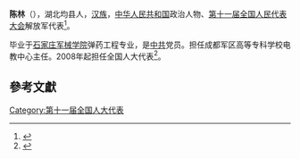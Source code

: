 '''陈林'''（{{bd|1959年||}}），湖北均县人，[[汉族|汉族]]，[[中华人民共和国|中华人民共和国]]政治人物、[[第十一届全国人民代表大会|第十一届全国人民代表大会]]解放军代表<ref>{{cite web|author=新华网|title=第十一届全国人大代表|url=http://news.xinhuanet.com/ziliao/2008-03/03/content_7708230.htm?node=36628|publisher=新华网|accessdate=2014-01-07|archive-date=2014-01-10|archive-url=https://web.archive.org/web/20140110211415/http://news.xinhuanet.com/ziliao/2008-03/03/content_7708230.htm?node=36628|dead-url=no}}</ref>。

毕业于[[石家庄军械学院|石家庄军械学院]]弹药工程专业，是[[中共|中共]]党员。担任成都军区高等专科学校电教中心主任。2008年起担任全国人大代表<ref>{{cite news|title=全国人大代表信息-陈林|url= http://210.82.31.1:8084/delegate/viewDelegate.action?dbid=112877|accessdate=2013-04-05|newspaper=全国人大网|archive-url=https://web.archive.org/web/20140527232443/http://www.npc.gov.cn/delegate/viewDelegate.action?dbid=112877|archive-date=2014-05-27|dead-url=yes}}</ref>。

==參考文獻==
{{reflist}}
[[Category:第十一届全国人大代表|Category:第十一届全国人大代表]]